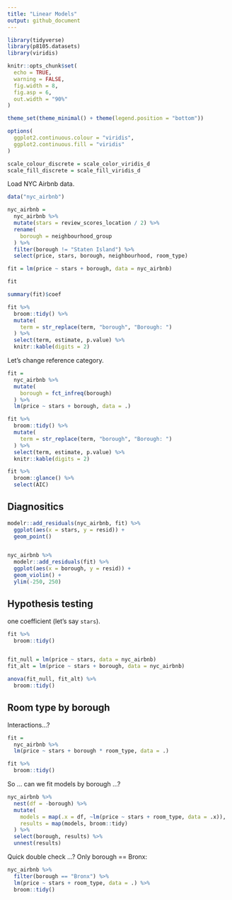 ```yaml
---
title: "Linear Models"
output: github_document
---
```


```r
library(tidyverse)
library(p8105.datasets)
library(viridis)

knitr::opts_chunk$set(
  echo = TRUE,
  warning = FALSE,
  fig.width = 8,
  fig.asp = 6,
  out.width = "90%"
)

theme_set(theme_minimal() + theme(legend.position = "bottom"))

options(
  ggplot2.continuous.colour = "viridis",
  ggplot2.continuous.fill = "viridis"
)

scale_colour_discrete = scale_color_viridis_d
scale_fill_discrete = scale_fill_viridis_d
```

Load NYC Airbnb data.

```r
data("nyc_airbnb")

nyc_airbnb = 
  nyc_airbnb %>%
  mutate(stars = review_scores_location / 2) %>%
  rename(
    borough = neighbourhood_group
  ) %>%
  filter(borough != "Staten Island") %>%
  select(price, stars, borough, neighbourhood, room_type)
```

```r
fit = lm(price ~ stars + borough, data = nyc_airbnb)

fit

summary(fit)$coef

fit %>%
  broom::tidy() %>%
  mutate(
    term = str_replace(term, "borough", "Borough: ")
  ) %>%
  select(term, estimate, p.value) %>%
  knitr::kable(digits = 2)
```

Let's change reference category.

```r
fit = 
  nyc_airbnb %>%
  mutate(
    borough = fct_infreq(borough)
  ) %>%
  lm(price ~ stars + borough, data = .)

fit %>%
  broom::tidy() %>%
  mutate(
    term = str_replace(term, "borough", "Borough: ")
  ) %>%
  select(term, estimate, p.value) %>%
  knitr::kable(digits = 2)

fit %>%
  broom::glance() %>%
  select(AIC)
```

## Diagnositics

```r
modelr::add_residuals(nyc_airbnb, fit) %>%
  ggplot(aes(x = stars, y = resid)) + 
  geom_point()


nyc_airbnb %>%
  modelr::add_residuals(fit) %>%
  ggplot(aes(x = borough, y = resid)) + 
  geom_violin() +
  ylim(-250, 250)
```

## Hypothesis testing

one coefficient (let's say `stars`).

```r
fit %>%
  broom::tidy()


fit_null = lm(price ~ stars, data = nyc_airbnb)
fit_alt = lm(price ~ stars + borough, data = nyc_airbnb)

anova(fit_null, fit_alt) %>%
  broom::tidy()
```

## Room type by borough

Interactions...?

```r
fit = 
  nyc_airbnb %>%
  lm(price ~ stars + borough * room_type, data = .)

fit %>%
  broom::tidy()
```

So ... can we fit models by borough ...?

```r
nyc_airbnb %>%
  nest(df = -borough) %>%
  mutate(
    models = map(.x = df, ~lm(price ~ stars + room_type, data = .x)),
    results = map(models, broom::tidy)
  ) %>%
  select(borough, results) %>%
  unnest(results)
```

Quick double check ...? Only borough == Bronx:

```r
nyc_airbnb %>%
  filter(borough == "Bronx") %>%
  lm(price ~ stars + room_type, data = .) %>%
  broom::tidy()
```



